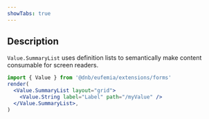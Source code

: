 ```yaml
---
showTabs: true
---
```


## Description

`Value.SummaryList` uses definition lists to semantically make content consumable for screen readers.

```jsx
import { Value } from '@dnb/eufemia/extensions/forms'
render(
  <Value.SummaryList layout="grid">
    <Value.String label="Label" path="/myValue" />
  </Value.SummaryList>,
)
```

